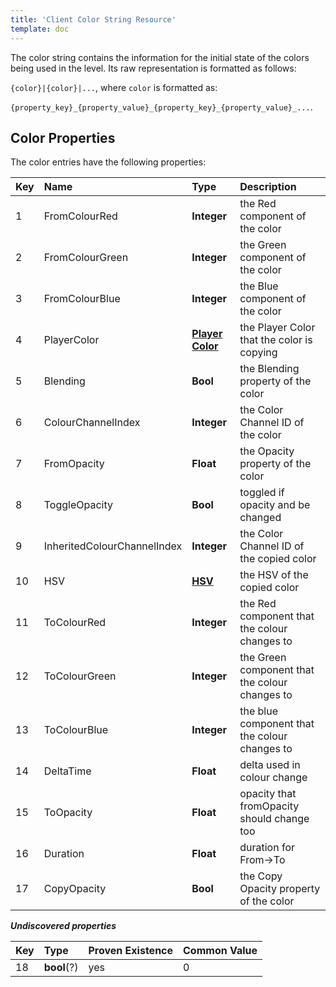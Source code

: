 ```yaml
---
title: 'Client Color String Resource'
template: doc
---
```


The color string contains the information for the initial state of the colors being used in the level. Its raw representation is formatted as follows:

`{color}|{color}|...`, where `color` is formatted as:

`{property_key}_{property_value}_{property_key}_{property_value}_...`.

## Color Properties
The color entries have the following properties:

| Key | Name                | Type                                | Description                                |
|:----|:--------------------|:------------------------------------|:-------------------------------------------|
| 1   | FromColourRed       | **Integer**                         | the Red component of the color             |
| 2   | FromColourGreen     | **Integer**                         | the Green component of the color           |
| 3   | FromColourBlue      | **Integer**                         | the Blue component of the color            |
| 4   | PlayerColor         | **[Player Color](enumerations)** | the Player Color that the color is copying |
| 5   | Blending            | **Bool**                            | the Blending property of the color         |
| 6   | ColourChannelIndex  | **Integer**                         | the Color Channel ID of the color          |
| 7   | FromOpacity         | **Float**                           | the Opacity property of the color          |
| 8   | ToggleOpacity       | **Bool**                            | toggled if opacity and be changed          |
| 9   | InheritedColourChannelIndex | **Integer**                 | the Color Channel ID of the copied color   |
| 10  | HSV                 | **[HSV]()**                         | the HSV of the copied color                |
| 11  | ToColourRed         | **Integer**                         | the Red component that the colour changes to|
| 12  | ToColourGreen       | **Integer**                         | the Green component that the colour changes to|
| 13  | ToColourBlue        | **Integer**                         | the blue component that the colour changes to|
| 14  | DeltaTime           | **Float**                           | delta used in colour change                |
| 15  | ToOpacity           | **Float**                           | opacity that fromOpacity should change too |
| 16  | Duration            | **Float**                           | duration for From->To                      |
| 17  | CopyOpacity         | **Bool**                            | the Copy Opacity property of the color     |

***Undiscovered properties***

| Key | Type        | Proven Existence | Common Value |
|:----|:------------|:-----------------|:-------------|
| 18  | **bool**(?) | yes              | 0            |